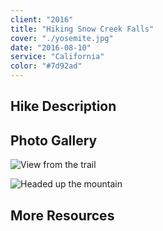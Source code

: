 ```yaml
---
client: "2016"
title: "Hiking Snow Creek Falls"
cover: "./yosemite.jpg"
date: "2016-08-10"
service: "California"
color: "#7d92ad"
---
```


## Hike Description

## Photo Gallery

![View from the trail](./yosemite.jpg)

![Headed up the mountain](./lush_trail.jpg)

## More Resources
